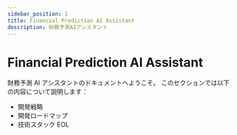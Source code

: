 ```yaml
---
sidebar_position: 1
title: Financial Prediction AI Assistant
description: 財務予測AIアシスタント
---
```


# Financial Prediction AI Assistant

財務予測 AI アシスタントのドキュメントへようこそ。
このセクションでは以下の内容について説明します：

- 開発戦略
- 開発ロードマップ
- 技術スタック
  EOL
